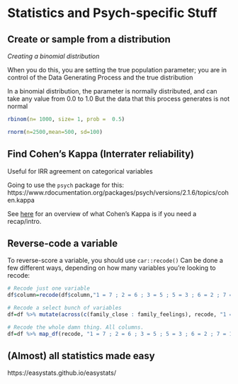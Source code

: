 # Statistics and Psych-specific Stuff


## Create or sample from a distribution

*Creating a binomial distribution*

When you do this, you are setting the true population parameter; you are in control of the Data Generating Process and the true distribution

In a binomial distribution, the parameter is normally distributed, and can take any value from 0.0 to 1.0
But the data that this process generates is not normal
```r
rbinom(n= 1000, size= 1, prob =  0.5)

rnorm(n=2500,mean=500, sd=100)
```


## Find Cohen's Kappa (Interrater reliability)

Useful for IRR agreement on categorical variables

Going to use the `psych` package for this:
https://www.rdocumentation.org/packages/psych/versions/2.1.6/topics/cohen.kappa

See [here](https://www.statisticshowto.com/cohens-kappa-statistic/) for an overview of what Cohen's Kappa is if you need a recap/intro.



## Reverse-code a variable

To reverse-score a variable, you should use `car::recode()`
Can be done a few different ways, depending on how many variables you're looking to recode:

```r

# Recode just one variable
df$column=recode(df$column,"1 = 7 ; 2 = 6 ; 3 = 5 ; 5 = 3 ; 6 = 2 ; 7 = 1")

# Recode a select bunch of variables
df=df %>% mutate(across(c(family_close : family_feelings), recode, "1 = 7 ; 2 = 6 ; 3 = 5 ; 5 = 3 ; 6 = 2 ; 7 = 1"))

# Recode the whole damn thing. All columns.
df=df %>% map_df(recode, "1 = 7 ; 2 = 6 ; 3 = 5 ; 5 = 3 ; 6 = 2 ; 7 = 1")
```

## (Almost) all statistics made easy

https://easystats.github.io/easystats/



